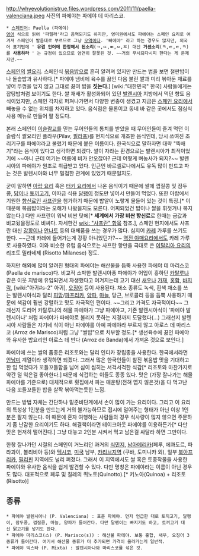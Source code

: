 http://whyevolutionistrue.files.wordpress.com/2011/11/paella-valenciana.jpeg
사진의 파에야는 파에야 데 마리스코.

 * [[스페인어]]: Paella (파에야)
 [[영어]] 식으로 읽어 '파엘라'라고 음역되기도 하지만, 영미권에서도 파에야는 스페인 요리로 여겨져 스페인어 발음대로 부르므로 그냥 [[오역]]이다. '빠에야' 라고 하는 경우도 많지만, 외국어 표기법에 ' '''유럽 언어에 한정해서 된소리'''(ㄲ,ㄸ,ㅃ,ㅆ,ㅉ) 대신 '''거센소리'''(ㅋ,ㅌ,ㅌ,ㅋ)를 '''사용하라''' ' 는 규정이 있으므로 엄연히 잘못된 것. ~~거의 무시되다시피 한다는 게 문제지만.~~

[[스페인]]의 [[쌀]]요리. 스페인식 [[볶음밥]]으로 흔히 알려져 있지만 만드는 법을 보면 철판밥이나 돌솥밥과 유사하다.[* 파에야 냄비에 육수를 끓인 다음 불린 쌀과 미리 볶아둔 재료를 넣어 뚜껑을 덮지 않고 그대로 끓여 밥을 '''짓는다'''.] [wiki:"대한민국" 한국] 사람들에게는 잡탕밥처럼 보이기도 한다. 쌀 재배가 활성화되어 있던 [[발렌시아]] 지방에서 먹던 향토 음식이었지만, 스페인 각지로 퍼져나가면서 다양한 변종이 생겼고 지금은 [[스페인 요리]]에서 빼놓을 수 없는 위치를 차지하고 있다. 음식점은 물론이고 동네 바 같은 곳에서도 점심식사용 메뉴로 만들어 팔 정도다.

본래 스페인이 [[이슬람교]]를 믿는 무어인들의 통치를 받았을 때 무어인들이 즐겨 먹던 이슬람식 쌀요리인 플라우(Pilav, [[필라프]])를 현지식으로 개조한 음식인데, 당시 쓰여진 조리기구를 파에야라고 불렀기 때문에 붙은 이름이다. 한국식으로 말하자면 대략 "뚝배기"라는 음식이 있다고 생각하면 되겠다. 쌀이 자라는 환경으로는 발렌시아가 최적이었기에 ~~아니 근데 여기는 여름에 비가 안오잖아? 근데 어떻게 벼농사가 되지?~~ 발렌시아의 파에야가 원조로 취급받고 있다. 인근인 바르셀로나에서도 유독 많이 만드고 파는 것은 발렌시아와 너무 밀접한 관계에 있었기 때문일지도.

굳이 말하면 [[아랍 요리]] 혹은 [[터키 요리]]에서 나온 음식이기 때문에 쌀에 껍질콩 및 잠두콩, [[닭]]이나 [[토끼]]고기, 이따금 식용 [[달팽이]] 정도만 넣어서 만들어 먹었다. 또한 아랍에서 기원한 [[향신료]]인 [[사프란]]을 첨가하기 때문에 밥알이 노랗게 물들어 있는 것이 특징.[* 이 때문에 볶음밥이라는 오해가 나왔을지도 모른다. 어찌되었건 밥이나 쌀을 휘젓거나 볶지 않는다.] 다만 사프란이 워낙 비싼 탓에[* '''세계에서 가장 비싼 향신료'''로 한때는 금값과 비교됬을정도로 비싸다. 자세한건 [[wiki: "사프란" 항목]] 참조.], 스페인 현지에서도 사프란 대신 [[강황]]이나 [[안나토]] 등의 대체품을 쓰는 경우가 많다. 심지어 [[카레]] 가루를 쓰기도 한다. ~~근데 카레에 들어가는게 강황 아니었던가?~~ [[역전 야매요리]]에서도 카레 가루로 사용하였다. 이와 비슷한 유럽 음식으로는 사프란 향만을 극대로 쓴 [[이탈리아 요리]]의 리조토 밀라네제 (Risotto Milanese) 정도.

하지만 해외에 많이 알려진 형태의 파에야는 해산물을 듬뿍 사용한 파에야 데 마리스코(Paella de marisco)다. 비교적 소박한 발렌시아풍 파에야가 어업이 흥하던 [[카탈루냐]] 같은 이웃 지방에 유입되면서 자생했다고 여겨지는데 고기 대신 [[새우]]나 [[가재]], [[홍합]], [[바지락]], [wiki:"아귀#s-2" 아귀], [[오징어]] 등이 사용된다. 채소 종류도 녹색, 흰색 채소를 쓰는 발렌시아식과 달리 [[피망]]/[[파프리카]], [[양파]], [[마늘]], 당근, 브로콜리 등을 듬뿍 사용하기 때문에 색감이 훨씬 강렬하고 맛도 자극적인 편이다. ~~그리고 가격도 자극적이다~~ 그래선지 도리어 카탈루냐의 해물 파에야가 그냥 파에야고, 기존 발렌시아식이 '파에야 발렌시아나' 처럼 파에야가 파에야로 불리지 못하는 지경까지 도달했다(...) 그래선지 발렌시아 사람들은 자기네 식이 아닌 파에야를 아예 파에야라 부르지 않고 아로스 데 마리스코 (Arroz de Marisco)처럼 그냥 "쌀밥"으로 치부할 정도.[* 생선육수에 끓인 파에야와 유사한 밥요리인 아로스 데 반다 (Arroz de Banda)에서 가져온 것으로 보인다.]

파에야에 쓰는 쌀의 품종은 리조토와는 달리 인디카 장립종을 사용한다. 한국에서라면 [[안남미]] 계열이라 생각하면 되겠다. 그래서 많은 한국인들이 찰진 볶음밥 맛을 기대하고 한 입 먹었다가 꼬들꼬들함을 넘어 심이 씹히는 서걱서걱한 식감[* 리조토와 마찬가지로 약간 덜 익은걸 좋아한다.] 때문에 식겁하는 이들도 종종 있다. 맛은 (가장 잘나가는 해물 파에야를 기준으로) 대체적으로 횟집에서 파는 매운탕(전혀 맵지 않은것)을 다 먹고난 다음 꼬들꼬들한 밥을 살짝 볶아먹는듯한 느낌. 

만드는 방법 자체는 간단하나 밑준비단계에서 손이 많이 가는 요리이다. 그리고 이 요리의 특성상 1인분을 만드는게 거의 불가능하므로 접시에 덜어주는 형태가 아닌 이상 1인분은 팔지 않는다. 이 때문에 혼자 여행하는 사람들의 경우 식사량이 많지 않으면 주문하기 좀 난감한 요리이기도 하다. 해결책이라면 테이크아웃 파에야를 이용하든가[* 다만 맛은 현저히 떨어진다.] 그냥 대놓고 2인분 시켜서 먹고 남은걸 싸달라 하면 그만이다.

한창 잘나가던 시절의 스페인이 거느리던 과거의 [[식민지]], [[남아메리카]](페루, 에콰도르, 파라과이, 볼리비아 등)와 [[멕시코]], [[미국]] 남부, [[카리브]]지역 (쿠바, 도미니카 외), 일부 [[북아프리카]], [[필리핀]] 지역에도 널리 퍼졌다. 그래서 이 지역에서도 쌀 혹은 토종작물을 사용한 파에야와 유사한 음식을 쉽게 발견할 수 있다. 다만 명칭은 파에야라는 이름이 아닌 경우도 많다. 대표적으로 페루 및 칠레의 퀴노토(Quinotto).[* 키노아(Quinoa) + 리조토(Risotto)]

== 종류 ==
 * 파에야 발렌시아나 (P. Valenciana) : 표준 파에야. 먼저 언급한 대로 토끼고기, 달팽이, 잠두콩, 껍질콩, 마늘, 양파가 들어간다. 다만 달팽이는 빠지기도 하고, 토끼고기 대신 닭고기를 넣기도 한다.
 * 파에야 마리스코(스) (P. Marisco(s)) : 해산물 파에야. 보통 홍합, 새우, 오징어 3종류가 들어간다. 여기서 해산물 종류가 더 추가되면 가격이 올라가는게 일반적.
 * 파에야 믹스타 (P. Mixta) : 발렌시아나와 마리스코를 섞은 것. 
